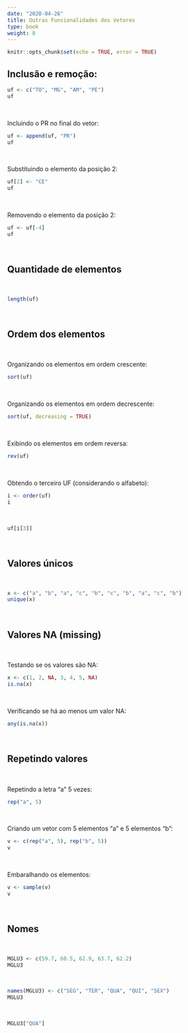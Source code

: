 ```yaml
---
date: "2020-04-26"
title: Outras Funcionalidades dos Vetores
type: book
weight: 8
---
```


```r
knitr::opts_chunk$set(echo = TRUE, error = TRUE)
```

## Inclusão e remoção:

```r
uf <- c("TO", "MG", "AM", "PE")
uf
```

<br>

Incluindo o PR no final do vetor:
```r
uf <- append(uf, "PR")
uf
```

<br>

Substituindo o elemento da posição 2:
```r
uf[2] <- "CE"
uf
```

<br>

Removendo o elemento da posição 2:
```r
uf <- uf[-4]
uf
```

<br>

## Quantidade de elementos

<br>

```r
length(uf)
```

<br>

## Ordem dos elementos

<br>

Organizando os elementos em ordem crescente:
```r
sort(uf)
```

<br>

Organizando os elementos em ordem decrescente:
```r
sort(uf, decreasing = TRUE)
```

<br>

Exibindo os elementos em ordem reversa:
```r
rev(uf)
```

<br>

Obtendo o terceiro UF (considerando o alfabeto):
```r
i <- order(uf)
i
```

<br>

```r
uf[i[3]]
```

<br>

## Valores únicos

<br>

```r
x <- c("a", "b", "a", "c", "b", "c", "b", "a", "c", "b")
unique(x)
```

<br>

## Valores NA (missing)

<br>

Testando se os valores são NA:
```r
x <- c(1, 2, NA, 3, 4, 5, NA)
is.na(x)
```

<br>

Verificando se há ao menos um valor NA:
```r
any(is.na(x))
```

<br>

## Repetindo valores

<br>

Repetindo a letra "a" 5 vezes:
```r
rep("a", 5)
```

<br>

Criando um vetor com 5 elementos "a" e 5 elementos "b":
```r
v <- c(rep("a", 5), rep("b", 5))
v
```

<br>

Embaralhando os elementos:
```r
v <- sample(v)
v
```

<br>

## Nomes

<br>

```r
MGLU3 <- c(59.7, 60.5, 62.9, 63.7, 62.2)
MGLU3
```

<br>

```r
names(MGLU3) <- c("SEG", "TER", "QUA", "QUI", "SEX")
MGLU3
```

<br>

```r
MGLU3["QUA"]
```
